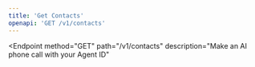 ```yaml
---
title: 'Get Contacts'
openapi: 'GET /v1/contacts'
---
```


<Endpoint
  method="GET"
  path="/v1/contacts"
  description="Make an AI phone call with your Agent ID"
>
  <RequestBody
    description="Make an AI phone call with your Agent ID"
    required
    contentType="application/json"
    schemaRef="#/components/schemas/NewCall"
  />
  <ResponseFields>
    <ResponseField
      status="200"
      description="AI phone call response"
      contentType="application/json"
      schemaRef="#/components/schemas/CallResponse"
    />
    <ResponseField
      status="400"
      description="Unexpected error"
      contentType="application/json"
      schemaRef="#/components/schemas/Error"
    />
  </ResponseFields>
</Endpoint>